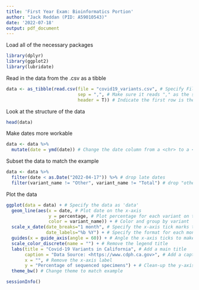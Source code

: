 ```yaml
---
title: 'First Year Exam: Bioinformatics Portion'
author: "Jack Reddan (PID: A59010543)"
date: '2022-07-18'
output: pdf_document
---
```


Load all of the necessary packages
```r
library(dplyr)
library(ggplot2)
library(lubridate)
```

Read in the data from the .csv as a tibble
```r
data <- as_tibble(read.csv(file = "covid19_variants.csv", # Specify File
                           sep = ",", # Make sure it reads "," as the separator
                           header = T)) # Indicate the first row is the column names
```

Look at the structure of the data
```r
head(data)
```
Make dates more workable
```r
data <- data %>%
  mutate(date = ymd(date)) # Change the date column from a <chr> to a <date>
```

Subset the data to match the example
```r
data <- data %>%
  filter(date < as.Date("2022-04-17")) %>% # drop late dates
  filter(variant_name != "Other", variant_name != "Total") # drop "other" & "total"
```


Plot the data
```r
ggplot(data = data) + # Specify the data as 'data'
  geom_line(aes(x = date, # Plot date on the x-axis
                y = percentage, # Plot percentage for each variant on the y-axis
                color = variant_name)) + # Color and group by variant
  scale_x_date(date_breaks="1 month", # Specify the x-axis tick marks to go month-by-month
               date_labels="%b %Y") + # Specify the format for each month
  guides(x = guide_axis(angle = 60)) + # Angle the x-axis ticks to make more readable
  scale_color_discrete(name = "") + # Remove the legend title
  labs(title = "Covid-19 Variants in California", # Add a main title
       caption = "Data Source: <https://www.cdph.ca.gov>", # Add a caption
       x = "", # Remove the x-axis label
       y = "Percentage of sequenced specimens") + # Clean-up the y-axis label
  theme_bw() # Change theme to match example
```

```r
sessionInfo()
```

